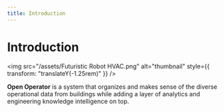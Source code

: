 ```yaml
---
title: Introduction
---
```


# <div class="hidden">Introduction</div>

<img
  src="/assets/Futuristic Robot HVAC.png"
  alt="thumbnail"
  style={{ transform: "translateY(-1.25rem)" }}
/>

**Open Operator** is a system that organizes and makes sense of the diverse operational data from buildings while adding a layer of analytics and engineering knowledge intelligence on top.
